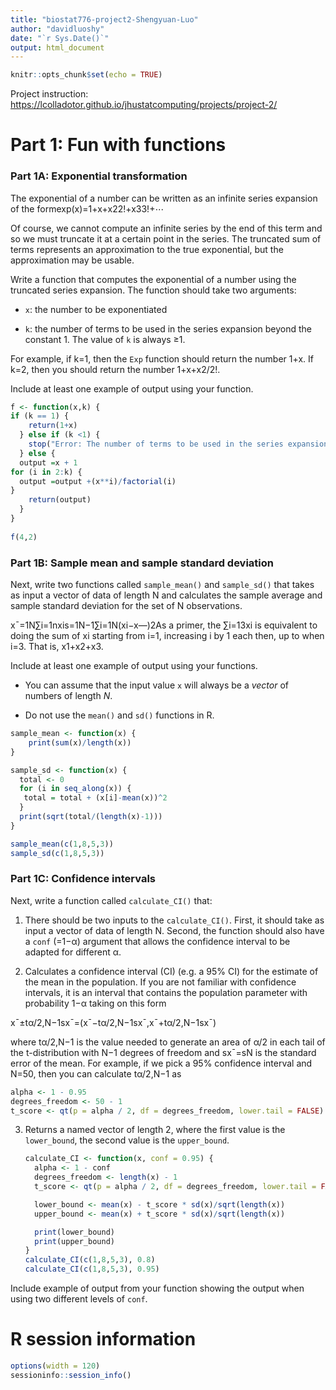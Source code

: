 ```yaml
---
title: "biostat776-project2-Shengyuan-Luo"
author: "davidluoshy"
date: "`r Sys.Date()`"
output: html_document
---
```


```r
knitr::opts_chunk$set(echo = TRUE)
```

Project instruction: <https://lcolladotor.github.io/jhustatcomputing/projects/project-2/>

# **Part 1: Fun with functions**

### **Part 1A: Exponential transformation**

The exponential of a number can be written as an infinite series expansion of the formexp⁡(x)=1+x+x22!+x33!+⋯

Of course, we cannot compute an infinite series by the end of this term and so we must truncate it at a certain point in the series. The truncated sum of terms represents an approximation to the true exponential, but the approximation may be usable.

Write a function that computes the exponential of a number using the truncated series expansion. The function should take two arguments:

-   `x`: the number to be exponentiated

-   `k`: the number of terms to be used in the series expansion beyond the constant 1. The value of `k` is always ≥1.

For example, if k=1, then the `Exp` function should return the number 1+x. If k=2, then you should return the number 1+x+x2/2!.

Include at least one example of output using your function.

```r
f <- function(x,k) {
if (k == 1) {
    return(1+x)
  } else if (k <1) {
    stop("Error: The number of terms to be used in the series expansion  cannot be <1")
  } else {
  output =x + 1
for (i in 2:k) {
  output =output +(x**i)/factorial(i)
}
    return(output)
  }
}
  
f(4,2)
```

### **Part 1B: Sample mean and sample standard deviation**

Next, write two functions called `sample_mean()` and `sample_sd()` that takes as input a vector of data of length N and calculates the sample average and sample standard deviation for the set of N observations.

x¯=1N∑i=1nxis=1N−1∑i=1N(xi−x―)2As a primer, the ∑i=13xi is equivalent to doing the sum of xi starting from i=1, increasing i by 1 each then, up to when i=3. That is, x1+x2+x3.

Include at least one example of output using your functions.

-   You can assume that the input value `x` will always be a *vector* of numbers of length *N*.

-   Do not use the `mean()` and `sd()` functions in R.

```r
sample_mean <- function(x) {
    print(sum(x)/length(x))
}

sample_sd <- function(x) {
  total <- 0
  for (i in seq_along(x)) {
   total = total + (x[i]-mean(x))^2
  }
  print(sqrt(total/(length(x)-1)))
}

sample_mean(c(1,8,5,3))
sample_sd(c(1,8,5,3))
```

### **Part 1C: Confidence intervals**

Next, write a function called `calculate_CI()` that:

1.  There should be two inputs to the `calculate_CI()`. First, it should take as input a vector of data of length N. Second, the function should also have a `conf` (=1−α) argument that allows the confidence interval to be adapted for different α.

2.  Calculates a confidence interval (CI) (e.g. a 95% CI) for the estimate of the mean in the population. If you are not familiar with confidence intervals, it is an interval that contains the population parameter with probability 1−α taking on this form

x¯±tα/2,N−1sx¯=(x¯−tα/2,N−1sx¯,x¯+tα/2,N−1sx¯)

where tα/2,N−1 is the value needed to generate an area of α/2 in each tail of the t-distribution with N−1 degrees of freedom and sx¯=sN is the standard error of the mean. For example, if we pick a 95% confidence interval and N=50, then you can calculate tα/2,N−1 as

```r
alpha <- 1 - 0.95
degrees_freedom <- 50 - 1
t_score <- qt(p = alpha / 2, df = degrees_freedom, lower.tail = FALSE)
```

3.  Returns a named vector of length 2, where the first value is the `lower_bound`, the second value is the `upper_bound`.

    ```r
    calculate_CI <- function(x, conf = 0.95) {
      alpha <- 1 - conf
      degrees_freedom <- length(x) - 1
      t_score <- qt(p = alpha / 2, df = degrees_freedom, lower.tail = FALSE)
      
      lower_bound <- mean(x) - t_score * sd(x)/sqrt(length(x)) 
      upper_bound <- mean(x) + t_score * sd(x)/sqrt(length(x)) 
      
      print(lower_bound)
      print(upper_bound)
    }
    calculate_CI(c(1,8,5,3), 0.8)
    calculate_CI(c(1,8,5,3), 0.95)
    ```

Include example of output from your function showing the output when using two different levels of `conf`.

# **R session information**

```r
options(width = 120)
sessioninfo::session_info()
```
